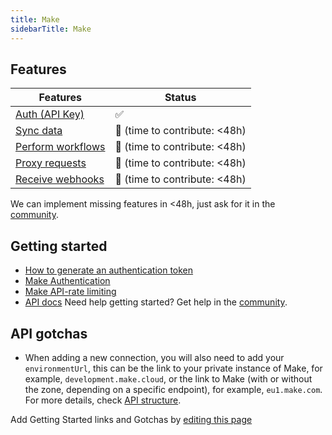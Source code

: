 ```yaml
---
title: Make
sidebarTitle: Make
---
```



<Overview />


## Features

| Features | Status |
| - | - |
| [Auth (API Key)](/guides/getting-started/authorize-an-api-from-your-app) | ✅ |
| [Sync data](/guides/getting-started/read-from-an-api) |  🚫 (time to contribute: &lt;48h)  |
| [Perform workflows](/guides/getting-started/write-to-an-api) |  🚫 (time to contribute: &lt;48h)  |
| [Proxy requests](/guides/proxy-requests-to-an-api) | 🚫 (time to contribute: &lt;48h) |
| [Receive webhooks](/guides/receive-webhooks-from-an-api) | 🚫 (time to contribute: &lt;48h) |

<Tip>We can implement missing features in &lt;48h, just ask for it in the [community](https://nango.dev/slack).</Tip>

## Getting started

- [How to generate an authentication token](https://www.make.com/en/api-documentation/authentication-token)
- [Make Authentication](https://www.make.com/en/api-documentation/authentication)
- [Make API-rate limiting](https://www.make.com/en/api-documentation/rate-limiting)
- [API docs](https://www.make.com/en/api-documentation)
<Tip>Need help getting started? Get help in the [community](https://nango.dev/slack).</Tip>

## API gotchas

- When adding a new connection, you will also need to add your `environmentUrl`, this can be the link to your private instance of Make, for example, `development.make.cloud`, or the link to Make (with or without the zone, depending on a specific endpoint), for example, `eu1.make.com`. For more details, check [API structure](https://www.make.com/en/api-documentation/api-structure).

<Note>Add Getting Started links and Gotchas by [editing this page](https://github.com/nangohq/nango/tree/master/docs-v2/integrations/all/make.mdx)</Note>
